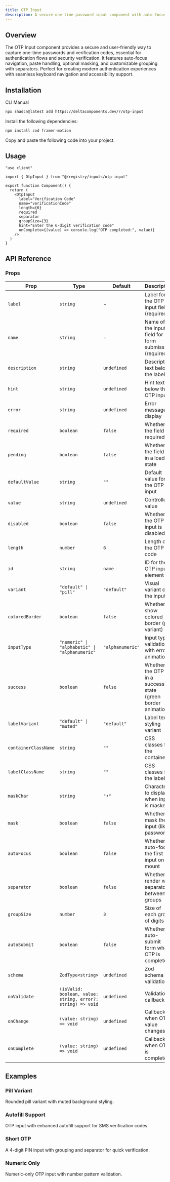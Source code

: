 ```yaml
---
title: OTP Input
description: A secure one-time password input component with auto-focus, validation, masking options, and Zod integration for authentication flows.
---
```


<ComponentPreview name="otp-input-demo" />

## Overview

The OTP Input component provides a secure and user-friendly way to capture one-time passwords and verification codes, essential for authentication flows and security verification. It features auto-focus navigation, paste handling, optional masking, and customizable grouping with separators. Perfect for creating modern authentication experiences with seamless keyboard navigation and accessibility support.

## Installation

<Tabs defaultValue="cli">

<TabsList>
  <TabsTrigger value="cli">CLI</TabsTrigger>
  <TabsTrigger value="manual">Manual</TabsTrigger>
</TabsList>

<TabsContent value="cli">

```bash
npx shadcn@latest add https://deltacomponents.dev/r/otp-input
```

</TabsContent>

<TabsContent value="manual">

<Steps>

<Step>Install the following dependencies:</Step>

```bash
npm install zod framer-motion
```

<Step>Copy and paste the following code into your project.</Step>

<ComponentSource name="otp-input" />

</Steps>

</TabsContent>

</Tabs>

## Usage

```tsx
"use client"

import { OtpInput } from "@/registry/inputs/otp-input"

export function Component() {
  return (
    <OtpInput
      label="Verification Code"
      name="verificationCode"
      length={6}
      required
      separator
      groupSize={3}
      hint="Enter the 6-digit verification code"
      onComplete={(value) => console.log("OTP completed:", value)}
    />
  )
}
```

## API Reference

### Props

<div className="overflow-x-auto">

| Prop                 | Type                                                        | Default          | Description                                                    |
| -------------------- | ----------------------------------------------------------- | ---------------- | -------------------------------------------------------------- |
| `label`              | `string`                                                    | -                | Label for the OTP input field (required)                       |
| `name`               | `string`                                                    | -                | Name of the input field for form submission (required)         |
| `description`        | `string`                                                    | `undefined`      | Description text below the label                               |
| `hint`               | `string`                                                    | `undefined`      | Hint text below the OTP input                                  |
| `error`              | `string`                                                    | `undefined`      | Error message to display                                       |
| `required`           | `boolean`                                                   | `false`          | Whether the field is required                                  |
| `pending`            | `boolean`                                                   | `false`          | Whether the field is in a loading state                        |
| `defaultValue`       | `string`                                                    | `""`             | Default value for the OTP input                                |
| `value`              | `string`                                                    | `undefined`      | Controlled value                                               |
| `disabled`           | `boolean`                                                   | `false`          | Whether the OTP input is disabled                              |
| `length`             | `number`                                                    | `6`              | Length of the OTP code                                         |
| `id`                 | `string`                                                    | `name`           | ID for the OTP input element                                   |
| `variant`            | `"default" \| "pill"`                                       | `"default"`      | Visual variant of the input                                    |
| `coloredBorder`      | `boolean`                                                   | `false`          | Whether to show colored border (pill variant)                  |
| `inputType`          | `"numeric" \| "alphabetic" \| "alphanumeric"`               | `"alphanumeric"` | Input type validation with error animation                     |
| `success`            | `boolean`                                                   | `false`          | Whether the OTP is in a success state (green border animation) |
| `labelVariant`       | `"default" \| "muted"`                                      | `"default"`      | Label text styling variant                                     |
| `containerClassName` | `string`                                                    | `""`             | CSS classes for the container                                  |
| `labelClassName`     | `string`                                                    | `""`             | CSS classes for the label                                      |
| `maskChar`           | `string`                                                    | `"•"`            | Character to display when input is masked                      |
| `mask`               | `boolean`                                                   | `false`          | Whether to mask the input (like a password)                    |
| `autoFocus`          | `boolean`                                                   | `false`          | Whether to auto-focus the first input on mount                 |
| `separator`          | `boolean`                                                   | `false`          | Whether to render with separator between groups                |
| `groupSize`          | `number`                                                    | `3`              | Size of each group of digits                                   |
| `autoSubmit`         | `boolean`                                                   | `false`          | Whether to auto-submit form when OTP is completed              |
| `schema`             | `ZodType<string>`                                           | `undefined`      | Zod schema for validation                                      |
| `onValidate`         | `(isValid: boolean, value: string, error?: string) => void` | `undefined`      | Validation callback                                            |
| `onChange`           | `(value: string) => void`                                   | `undefined`      | Callback when OTP value changes                                |
| `onComplete`         | `(value: string) => void`                                   | `undefined`      | Callback when OTP is completed                                 |

</div>

## Examples

### Pill Variant

Rounded pill variant with muted background styling.

<ComponentPreview name="otp-input-pill-demo" />

### Autofill Support

OTP input with enhanced autofill support for SMS verification codes.

<ComponentPreview name="otp-input-autofill-demo" />

### Short OTP

A 4-digit PIN input with grouping and separator for quick verification.

<ComponentPreview name="otp-input-short-demo" />

### Numeric Only

Numeric-only OTP input with number pattern validation.

<ComponentPreview name="otp-input-numeric-demo" />

<ComponentPreview name="otp-input-validation-demo" />
